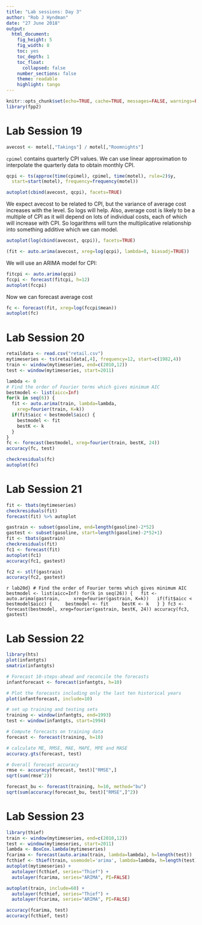 ```yaml
---
title: "Lab sessions: Day 3"
author: "Rob J Hyndman"
date: "27 June 2018"
output:
  html_document:
    fig_height: 5
    fig_width: 8
    toc: yes
    toc_depth: 1
    toc_float:
      collapsed: false
    number_sections: false
    theme: readable
    highlight: tango
---
```


```r
knitr::opts_chunk$set(echo=TRUE, cache=TRUE, messages=FALSE, warnings=FALSE)
library(fpp2)
```

# Lab Session 19

```r
avecost <- motel[,"Takings"] / motel[,"Roomnights"]
```

`cpimel` contains quarterly CPI values. We can use linear approximation to interpolate the quarterly data to obtain monthly CPI.

```r
qcpi <- ts(approx(time(cpimel), cpimel, time(motel), rule=2)$y,
  start=start(motel), frequency=frequency(motel))
```

```r
autoplot(cbind(avecost, qcpi), facets=TRUE)
```

We expect avecost to be related to CPI, but the variance of average cost increases with the level. So logs will help. Also, average cost is likely to be a multiple of CPI as it will depend on lots of individual costs, each of which will increase with CPI. So logarithms will turn the multiplicative relationship into something additive which we can model.

```r
autoplot(log(cbind(avecost, qcpi)), facets=TRUE)
```

```r
(fit <- auto.arima(avecost, xreg=log(qcpi), lambda=0, biasadj=TRUE))
```

We will use an ARIMA model for CPI:

```r
fitcpi <- auto.arima(qcpi)
fccpi <- forecast(fitcpi, h=12)
autoplot(fccpi)
```

Now we can forecast average cost

```r
fc <- forecast(fit, xreg=log(fccpi$mean))
autoplot(fc)
```


# Lab Session 20


```r
retaildata <- read.csv("retail.csv")
mytimeseries <- ts(retaildata[,4], frequency=12, start=c(1982,4))
train <- window(mytimeseries, end=c(2010,12))
test <- window(mytimeseries, start=2011)
```

```r
lambda <- 0
# Find the order of Fourier terms which gives minimum AIC
bestmodel <- list(aicc=Inf)
for(k in seq(6)) {
  fit <- auto.arima(train, lambda=lambda,
    xreg=fourier(train, K=k))
  if(fit$aicc < bestmodel$aicc) {
    bestmodel <- fit
    bestK <- k
  }
}
fc <- forecast(bestmodel, xreg=fourier(train, bestK, 24))
accuracy(fc, test)
```

```r
checkresiduals(fc)
autoplot(fc)
```

# Lab Session 21

```r
fit <- tbats(mytimeseries)
checkresiduals(fit)
forecast(fit) %>% autoplot
```

```r
gastrain <- subset(gasoline, end=length(gasoline)-2*52)
gastest <- subset(gasoline, start=length(gasoline)-2*52+1)
fit <- tbats(gastrain)
checkresiduals(fit)
fc1 <- forecast(fit)
autoplot(fc1)
accuracy(fc1, gastest)
```

```r
fc2 <- stlf(gastrain)
accuracy(fc2, gastest)
```

```r lab20d}
# Find the order of Fourier terms which gives minimum AIC
bestmodel <- list(aicc=Inf)
for(k in seq(26)) {
  fit <- auto.arima(gastrain,
    xreg=fourier(gastrain, K=k))
  if(fit$aicc < bestmodel$aicc) {
    bestmodel <- fit
    bestK <- k
  }
}
fc3 <- forecast(bestmodel, xreg=fourier(gastrain, bestK, 24))
accuracy(fc3, gastest)
```

# Lab Session 22

```r
library(hts)
plot(infantgts)
smatrix(infantgts)

# Forecast 10-steps-ahead and reconcile the forecasts
infantforecast <- forecast(infantgts, h=10)

# Plot the forecasts including only the last ten historical years
plot(infantforecast, include=10)

# set up training and testing sets
training <- window(infantgts, end=1993)
test <- window(infantgts, start=1994)

# Compute forecasts on training data
forecast <- forecast(training, h=10)

# calculate ME, RMSE, MAE, MAPE, MPE and MASE
accuracy.gts(forecast, test)
```

```r
# Overall forecast accuracy
rmse <- accuracy(forecast, test)["RMSE",]
sqrt(sum(rmse^2))
```

```r
forecast_bu <- forecast(training, h=10, method="bu")
sqrt(sum(accuracy(forecast_bu, test)["RMSE",]^2))
```


# Lab Session 23

```r
library(thief)
train <- window(mytimeseries, end=c(2010,12))
test <- window(mytimeseries, start=2011)
lambda <- BoxCox.lambda(mytimeseries)
fcarima <- forecast(auto.arima(train, lambda=lambda), h=length(test))
fcthief <- thief(train, usemodel='arima', lambda=lambda, h=length(test))
autoplot(mytimeseries) +
  autolayer(fcthief, series="Thief") +
  autolayer(fcarima, series="ARIMA", PI=FALSE) 
```

```r
autoplot(train, include=60) +
  autolayer(fcthief, series="Thief") +
  autolayer(fcarima, series="ARIMA", PI=FALSE) 
```

```r
accuracy(fcarima, test)
accuracy(fcthief, test)
```

